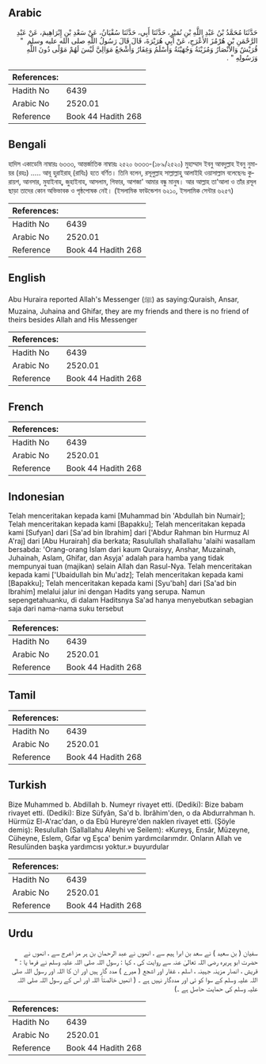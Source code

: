 ## Arabic


<div dir="rtl" lang="ar" style={{fontSize:'larger',backgroundColor:'#f8f9fa',padding:20}}>
حَدَّثَنَا مُحَمَّدُ بْنُ عَبْدِ اللَّهِ بْنِ نُمَيْرٍ، حَدَّثَنَا أَبِي، حَدَّثَنَا سُفْيَانُ، عَنْ سَعْدِ بْنِ إِبْرَاهِيمَ، عَنْ عَبْدِ الرَّحْمَنِ بْنِ هُرْمُزَ الأَعْرَجِ، عَنْ أَبِي هُرَيْرَةَ، قَالَ قَالَ رَسُولُ اللَّهِ صلى الله عليه وسلم ‏ "‏ قُرَيْشٌ وَالأَنْصَارُ وَمُزَيْنَةُ وَجُهَيْنَةُ وَأَسْلَمُ وَغِفَارُ وَأَشْجَعُ مَوَالِيَّ لَيْسَ لَهُمْ مَوْلًى دُونَ اللَّهِ وَرَسُولِهِ ‏"‏ ‏.‏
</div>
<div style={{backgroundColor:'#f8f9fa',padding:20, marginBottom: 10}}><table> <thead> <tr> <th>References:</th> <th></th> </tr> </thead> <tbody><tr><td>Hadith No</td><td>6439</td></tr><tr><td>Arabic No</td><td>2520.01</td></tr><tr><td>Reference</td><td>Book 44 Hadith 268</td></tr></tbody></table></div>

## Bengali


<div dir="ltr" lang="bn" style={{fontSize:'larger',backgroundColor:'#f8f9fa',padding:20}}>
হাদিস একাডেমি নাম্বারঃ ৬৩৩৩, আন্তর্জাতিক নাম্বারঃ ২৫২০ ৬৩৩৩-(১৮৯/২৫২০) মুহাম্মাদ ইবনু আবদুল্লাহ ইবনু নুমায়র (রহঃ) ..... আবূ হুরাইরাহ্ (রাযিঃ) হতে বর্ণিত। তিনি বলেন, রসূলুল্লাহ সাল্লাল্লাহু আলাইহি ওয়াসাল্লাম বলেছেনঃ কুরায়শ, আনসার, মুযাইনাহ্, জুহাইনাহ, আসলাম, গিফার, আশজা' আমার বন্ধু মানুষ। আর আল্লাহ তা'আলা ও তাঁর রসূল ছাড়া তাদের কোন অভিভাবক ও পৃষ্ঠপোষক নেই। (ইসলামিক ফাউন্ডেশন ৬২১০, ইসলামিক সেন্টার ৬২৫৭)
</div>
<div style={{backgroundColor:'#f8f9fa',padding:20, marginBottom: 10}}><table> <thead> <tr> <th>References:</th> <th></th> </tr> </thead> <tbody><tr><td>Hadith No</td><td>6439</td></tr><tr><td>Arabic No</td><td>2520.01</td></tr><tr><td>Reference</td><td>Book 44 Hadith 268</td></tr></tbody></table></div>

## English


<div dir="ltr" lang="en" style={{fontSize:'larger',backgroundColor:'#f8f9fa',padding:20}}>
Abu Huraira reported Allah's Messenger (ﷺ) as saying:Quraish, Ansar, Muzaina, Juhaina and Ghifar, they are my friends and there is no friend of theirs besides Allah and His Messenger
</div>
<div style={{backgroundColor:'#f8f9fa',padding:20, marginBottom: 10}}><table> <thead> <tr> <th>References:</th> <th></th> </tr> </thead> <tbody><tr><td>Hadith No</td><td>6439</td></tr><tr><td>Arabic No</td><td>2520.01</td></tr><tr><td>Reference</td><td>Book 44 Hadith 268</td></tr></tbody></table></div>

## French


<div dir="ltr" lang="fr" style={{fontSize:'larger',backgroundColor:'#f8f9fa',padding:20}}>

</div>
<div style={{backgroundColor:'#f8f9fa',padding:20, marginBottom: 10}}><table> <thead> <tr> <th>References:</th> <th></th> </tr> </thead> <tbody><tr><td>Hadith No</td><td>6439</td></tr><tr><td>Arabic No</td><td>2520.01</td></tr><tr><td>Reference</td><td>Book 44 Hadith 268</td></tr></tbody></table></div>

## Indonesian


<div dir="ltr" lang="id" style={{fontSize:'larger',backgroundColor:'#f8f9fa',padding:20}}>
Telah menceritakan kepada kami [Muhammad bin 'Abdullah bin Numair]; Telah menceritakan kepada kami [Bapakku]; Telah menceritakan kepada kami [Sufyan] dari [Sa'ad bin Ibrahim] dari ['Abdur Rahman bin Hurmuz Al A'raj] dari [Abu Hurairah] dia berkata; Rasulullah shallallahu 'alaihi wasallam bersabda: 'Orang-orang Islam dari kaum Quraisyy, Anshar, Muzainah, Juhainah, Aslam, Ghifar, dan Asyja' adalah para hamba yang tidak mempunyai tuan (majikan) selain Allah dan Rasul-Nya. Telah menceritakan kepada kami ['Ubaidullah bin Mu'adz]; Telah menceritakan kepada kami [Bapakku]; Telah menceritakan kepada kami [Syu'bah] dari [Sa'ad bin Ibrahim] melalui jalur ini dengan Hadits yang serupa. Namun sepengetahuanku, di dalam Haditsnya Sa'ad hanya menyebutkan sebagian saja dari nama-nama suku tersebut
</div>
<div style={{backgroundColor:'#f8f9fa',padding:20, marginBottom: 10}}><table> <thead> <tr> <th>References:</th> <th></th> </tr> </thead> <tbody><tr><td>Hadith No</td><td>6439</td></tr><tr><td>Arabic No</td><td>2520.01</td></tr><tr><td>Reference</td><td>Book 44 Hadith 268</td></tr></tbody></table></div>

## Tamil


<div dir="ltr" lang="ta" style={{fontSize:'larger',backgroundColor:'#f8f9fa',padding:20}}>

</div>
<div style={{backgroundColor:'#f8f9fa',padding:20, marginBottom: 10}}><table> <thead> <tr> <th>References:</th> <th></th> </tr> </thead> <tbody><tr><td>Hadith No</td><td>6439</td></tr><tr><td>Arabic No</td><td>2520.01</td></tr><tr><td>Reference</td><td>Book 44 Hadith 268</td></tr></tbody></table></div>

## Turkish


<div dir="ltr" lang="tr" style={{fontSize:'larger',backgroundColor:'#f8f9fa',padding:20}}>
Bize Muhammed b. Abdillah b. Numeyr rivayet etti. (Dediki): Bize babam rivayet etti. (Dediki): Bize Süfyân, Sa'd b. İbrâhim'den, o da Abdurrahman h. Hürmüz El-A'rac'dan, o da Ebû Hureyre'den naklen rivayet etti. (Şöyle demiş): Resulullah (Sallallahu Aleyhi ve Seilem): «Kureyş, Ensâr, Müzeyne, Cüheyne, Eslem, Gıfar vg Eşca' benim yardımcılarımdır. Onların Allah ve Resulünden başka yardımcısı yoktur.» buyurdular
</div>
<div style={{backgroundColor:'#f8f9fa',padding:20, marginBottom: 10}}><table> <thead> <tr> <th>References:</th> <th></th> </tr> </thead> <tbody><tr><td>Hadith No</td><td>6439</td></tr><tr><td>Arabic No</td><td>2520.01</td></tr><tr><td>Reference</td><td>Book 44 Hadith 268</td></tr></tbody></table></div>

## Urdu


<div dir="rtl" lang="ur" style={{fontSize:'larger',backgroundColor:'#f8f9fa',padding:20}}>
سفیان ( بن سعید ) نے سعد بن ابرا ہیم سے ، انھوں نے عبد الرحمان بن ہر مز اعرج سے ، انھوں نے حضرت ابو ہریرہ رضی اللہ تعالیٰ عنہ سے روایت کی ، کہا : رسول اللہ صلی اللہ علیہ وسلم نے فرما یا : " قریش ، انصار مزینہ جہینہ ، اسلم ، غفار اور اشجع ( میرے ) مدد گار ہیں اور ان کا اللہ اور رسول اللہ صلی اللہ علیہ وسلم کے سوا کو ئی اور مددگار نہیں ہے ۔ ( انھیں خالصتاً اللہ اور اس کے رسول اللہ صلی اللہ علیہ وسلم کی حمایت حاصل ہے ۔)
</div>
<div style={{backgroundColor:'#f8f9fa',padding:20, marginBottom: 10}}><table> <thead> <tr> <th>References:</th> <th></th> </tr> </thead> <tbody><tr><td>Hadith No</td><td>6439</td></tr><tr><td>Arabic No</td><td>2520.01</td></tr><tr><td>Reference</td><td>Book 44 Hadith 268</td></tr></tbody></table></div>